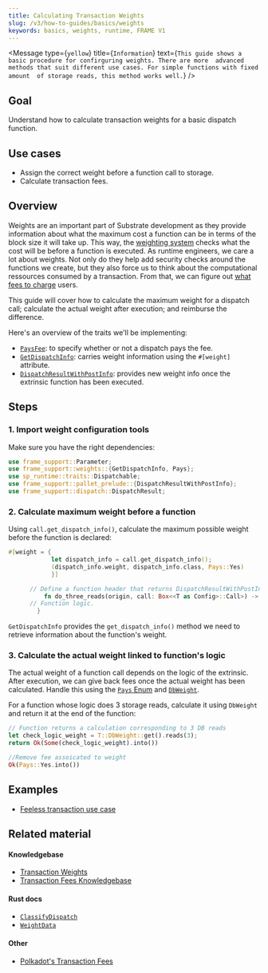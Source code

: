```yaml
---
title: Calculating Transaction Weights
slug: /v3/how-to-guides/basics/weights
keywords: basics, weights, runtime, FRAME V1 
---
```


<Message
  type={`yellow`}
  title={`Information`}
  text={`This guide shows a basic procedure for confirguring weights. There are more 
  advanced methods that suit different use cases. For simple functions with fixed amount 
  of storage reads, this method works well.`}
/>

## Goal

Understand how to calculate transaction weights for a basic dispatch function.

## Use cases

- Assign the correct weight before a function call to storage.
- Calculate transaction fees.

## Overview

Weights are an important part of Substrate development as they provide information about what the maximum cost a function can be in terms of the block size it will take up. This way, the [weighting system][weights-kb] checks what the cost will be before a function is executed. As runtime engineers, we care a lot about weights. Not only do they help add security checks around the functions we create, but they also force us to think about the computational ressources consumed by a transaction. From that, we can figure out [what fees to charge][fees-kb] users.

This guide will cover how to calculate the maximum weight for a dispatch call; calculate the actual weight after execution; and 
reimburse the difference. 

Here's an overview of the traits we'll be implementing:

- [`PaysFee`][paysfee-rustdocs]: to specify whether or not a dispatch pays the fee.
- [`GetDispatchInfo`][get-dispatchinfo-rustdocs]: carries weight information using the `#[weight]` attribute.
- [`DispatchResultWithPostInfo`][get-postdispatchinfo-rustdocs]: provides new weight info once the extrinsic function has been executed.

## Steps

### 1. Import weight configuration tools

Make sure you have the right dependencies:

```rust
use frame_support::Parameter;
use frame_support::weights::{GetDispatchInfo, Pays};
use sp_runtime::traits::Dispatchable;
use frame_support::pallet_prelude::{DispatchResultWithPostInfo};
use frame_support::dispatch::DispatchResult;
```

### 2. Calculate maximum weight before a function

Using `call.get_dispatch_info()`, calculate the maximum possible weight before the function is declared:

```rust
#[weight = {
			let dispatch_info = call.get_dispatch_info();
			(dispatch_info.weight, dispatch_info.class, Pays::Yes)
            }]

      // Define a function header that returns DispatchResultWithPostInfo.
		  fn do_three_reads(origin, call: Box<<T as Config>::Call>) -> DispatchResultWithPostInfo {
      // Function logic.
        }
```

`GetDispatchInfo` provides the `get_dispatch_info()` method we need to retrieve information about the function's weight.

### 3. Calculate the actual weight linked to function's logic

The actual weight of a function call depends on the logic of the extrinsic. After execution, we can give back fees once the actual weight has been calculated. Handle this using the [`Pays` Enum][pays-rustdocs] and [`DbWeight`][dbweight-rustdocs].

For a function whose logic does 3 storage reads, calculate it using `DbWeight` and return it at the end of the function:

```rust
// Function returns a calculation corresponding to 3 DB reads
let check_logic_weight = T::DbWeight::get().reads(3);
return Ok(Some(check_logic_weight).into())

//Remove fee assoicated to weight
Ok(Pays::Yes.into())
```
## Examples

- [Feeless transaction use case](https://github.com/shawntabrizi/substrate-feeless-token-factory#user-story)

## Related material

#### Knowledgebase
- [Transaction Weights](https://substrate.dev/docs/en/knowledgebase/learn-substrate/weight)
- [Transaction Fees Knowledgebase](https://substrate.dev/docs/en/knowledgebase/runtime/fees)

#### Rust docs
- [`ClassifyDispatch`](https://substrate.dev/rustdocs/v3.0.0/frame_support/weights/trait.ClassifyDispatch.html)
- [`WeightData`](https://substrate.dev/rustdocs/v3.0.0/frame_support/weights/trait.WeighData.html)

#### Other
- [Polkadot's Transaction Fees](https://wiki.polkadot.network/docs/en/learn-transaction-fees)

[weights-kb]: https://substrate.dev/docs/en/knowledgebase/learn-substrate/weight
[fees-kb]: https://substrate.dev/docs/en/knowledgebase/runtime/fees
[paysfee-rustdocs]: https://substrate.dev/rustdocs/v3.0.0/frame_support/weights/trait.PaysFee.html
[get-dispatchinfo-rustdocs]: https://substrate.dev/rustdocs/v3.0.0/frame_support/weights/trait.GetDispatchInfo.html
[get-postdispatchinfo-rustdocs]: https://docs.rs/frame-support/3.0.0/frame_support/dispatch/type.DispatchResultWithPostInfo.html
[pays-rustdocs]: https://docs.rs/frame-support/3.0.0/frame_support/weights/enum.Pays.html
[dbweight-rustdocs]: https://substrate.dev/rustdocs/v3.0.0/frame_system/pallet/trait.Config.html#associatedtype.DbWeight